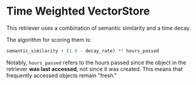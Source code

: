 # Time Weighted VectorStore

This retriever uses a combination of semantic similarity and a time decay.

The algorithm for scoring them is:

```python
semantic_similarity + (1.0 - decay_rate) ** hours_passed
```

Notably, `hours_passed` refers to the hours passed since the object in the retriever **was last accessed**, not since it was created. This means that frequently accessed objects remain "fresh."


<Example/>
